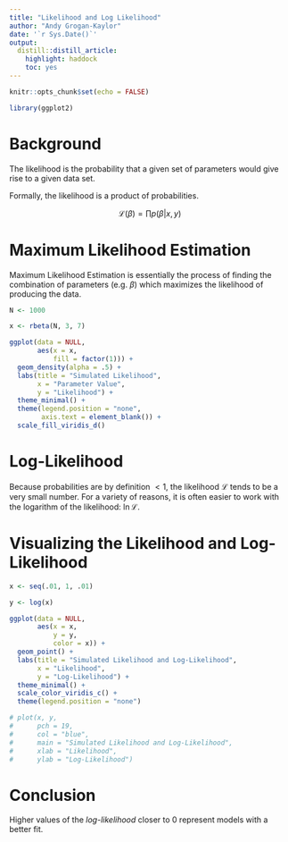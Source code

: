 ```yaml
---
title: "Likelihood and Log Likelihood"
author: "Andy Grogan-Kaylor"
date: '`r Sys.Date()`'
output:
  distill::distill_article:
    highlight: haddock
    toc: yes
---
```


```r

knitr::opts_chunk$set(echo = FALSE)

```

```r

library(ggplot2)

```


# Background

The likelihood is the probability that a given set of parameters would give rise to a given data set.

Formally, the likelihood is a product of probabilities.

$$\mathcal{L}(\beta) = \prod p(\beta | x, y)$$

# Maximum Likelihood Estimation

Maximum Likelihood Estimation is essentially the process of finding the combination of parameters (e.g. $\beta$) which maximizes the likelihood of producing the data.

```r

N <- 1000

x <- rbeta(N, 3, 7)

ggplot(data = NULL,
       aes(x = x,
           fill = factor(1))) +
  geom_density(alpha = .5) +
  labs(title = "Simulated Likelihood", 
       x = "Parameter Value", 
       y = "Likelihood") +
  theme_minimal() +
  theme(legend.position = "none",
        axis.text = element_blank()) +
  scale_fill_viridis_d()

```


# Log-Likelihood

Because probabilities are by definition $< 1$, the likelihood $\mathcal{L}$ tends to be a very small number. For a variety of reasons, it is often easier to work with the logarithm of the likelihood: $\ln \mathcal{L}$.

# Visualizing the Likelihood and Log-Likelihood

```r

x <- seq(.01, 1, .01)

y <- log(x)

ggplot(data = NULL,
       aes(x = x,
           y = y,
           color = x)) +
  geom_point() +
  labs(title = "Simulated Likelihood and Log-Likelihood", 
       x = "Likelihood", 
       y = "Log-Likelihood") +
  theme_minimal() +
  scale_color_viridis_c() +
  theme(legend.position = "none")

# plot(x, y,
#      pch = 19,
#      col = "blue",
#      main = "Simulated Likelihood and Log-Likelihood",
#      xlab = "Likelihood",
#      ylab = "Log-Likelihood")

```

# Conclusion

Higher values of the *log-likelihood* closer to 0 represent models with a better fit.




